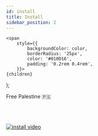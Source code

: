 ```yaml
---
id: install
title: Install
sidebar_position: 2
---
```


<!-- Badges -->
    <span
        style={{
            backgroundColor: color,
            borderRadius: '25px',
            color: '#010D16',
            padding: '0.2rem 0.4rem',
        }}>
    {children}
  </span>
);

<Highlight color="#04bdcb">Free Palestine 🇵🇸</Highlight>   <br></br><br></br>

[![install video](/img/quickstart/install/install.png)](https://youtu.be/OZ9tsZnObsA)

